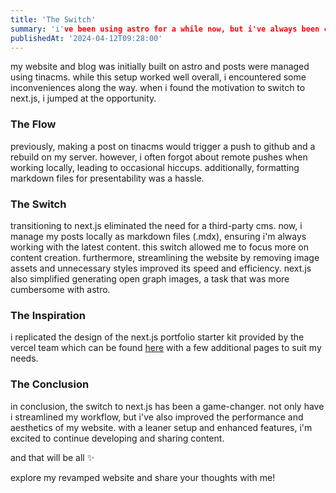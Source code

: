 ```yaml
---
title: 'The Switch'
summary: 'i've been using astro for a while now, but i've always been curious about the next.js ecosystem. i decided to give it a try and see how it compares to astro.'
publishedAt: '2024-04-12T09:28:00'
---
```


my website and blog was initially built on astro and posts were managed using tinacms. while this setup worked well overall, i encountered some inconveniences along the way. when i found the motivation to switch to next.js, i jumped at the opportunity.

### The Flow

previously, making a post on tinacms would trigger a push to github and a rebuild on my server. however, i often forgot about remote pushes when working locally, leading to occasional hiccups. additionally, formatting markdown files for presentability was a hassle.

### The Switch

transitioning to next.js eliminated the need for a third-party cms. now, i manage my posts locally as markdown files (.mdx), ensuring i'm always working with the latest content. this switch allowed me to focus more on content creation. furthermore, streamlining the website by removing image assets and unnecessary styles improved its speed and efficiency. next.js also simplified generating open graph images, a task that was more cumbersome with astro.

### The Inspiration

i replicated the design of the next.js portfolio starter kit provided by the vercel team which can be found [here](https://vercel.com/templates/next.js/portfolio-starter-kit) with a few additional pages to suit my needs.

### The Conclusion

in conclusion, the switch to next.js has been a game-changer. not only have i streamlined my workflow, but i've also improved the performance and aesthetics of my website. with a leaner setup and enhanced features, i'm excited to continue developing and sharing content.

and that will be all ✨

explore my revamped website and share your thoughts with me!
